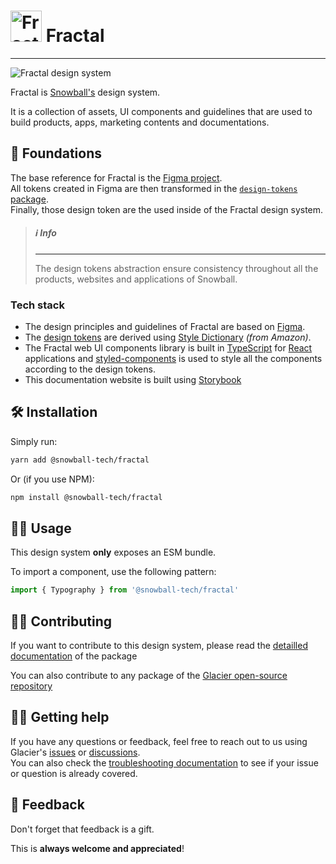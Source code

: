 
<Meta title="Fractal" />

# <img src="/images/logo_fractal.png" alt="Fractal's logo" width="50" /> Fractal

---

![Fractal design system](/images/cover_fractal.png)

Fractal is [Snowball's](https://snowball.xyz) design system.

It is a collection of assets, UI components and guidelines that are used to
build products, apps, marketing contents and documentations.

## 🧱 Foundations

The base reference for Fractal is the
[Figma
project](https://www.figma.com/file/u70V0ocCmDeYMAAPf9Xfqa/❄%EF%B8%8F-Fractal-Design-System).  
All tokens created in Figma are then transformed in the
[`design-tokens`
package](https://www.npmjs.com/package/@snowball-tech/design-tokens).  
Finally, those design token are the used inside of the Fractal design system.

> ##### ℹ️ Info
>
> ---
>
> The design tokens abstraction ensure consistency throughout all the
> products, websites and applications of Snowball.

### Tech stack

- The design principles and guidelines of Fractal are based on
  [Figma](https://www.figma.com/file/u70V0ocCmDeYMAAPf9Xfqa/❄%EF%B8%8F-Fractal-Design-System).
- The [design tokens](https://github.com/snowball-tech/glacier/tree/main/packages/design-tokens)
  are derived using [Style Dictionary](https://amzn.github.io/style-dictionary/#/)
  _(from Amazon)_.
- The Fractal web UI components library is built in
  [TypeScript](https://www.typescriptlang.org/) for [React](https://reactjs.org/)
  applications and [styled-components](https://styled-components.com/) is used to
  style all the components according to the design tokens.
- This documentation website is built using [Storybook](https://storybook.js.org/)

## 🛠️ Installation

Simply run:

```bash
yarn add @snowball-tech/fractal
```

Or (if you use NPM):

```bash
npm install @snowball-tech/fractal
```

## 👩‍💻 Usage

This design system **only** exposes an ESM bundle.

To import a component, use the following pattern:

```js
import { Typography } from '@snowball-tech/fractal'
```

## ✍🏿 Contributing

If you want to contribute to this design system, please read the [detailled
documentation](https://github.com/snowball-tech/glacier/blob/main/packages/fractal/README.md)
of the package

You can also contribute to any package of the [Glacier open-source
repository](https://github.com/snowball-tech/glacier)

## 🤷‍♂️ Getting help

If you have any questions or feedback, feel free to reach out to us using
Glacier's [issues](https://github.com/snowball-tech/glacier/issues) or
[discussions](https://github.com/snowball-tech/glacier/discussions).  
You can also check the [troubleshooting
documentation](https://github.com/snowball-tech/glacier/blob/main/docs/TROUBLESHOOTING.md)
to see if your issue or question is already covered.

## 💞 Feedback

Don't forget that feedback is a gift.

This is **always welcome and appreciated**!
